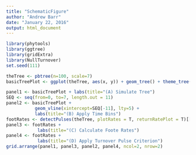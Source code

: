 ```yaml
---
title: "SchematicFigure"
author: "Andrew Barr"
date: "January 22, 2016"
output: html_document
---
```



```r
library(phytools)
library(ggtree)
library(gridExtra)
library(NullTurnover)
set.seed(111)
```

```r
theTree <- pbtree(n=100, scale=7)
basicTreePlot <- ggplot(theTree, aes(x, y)) + geom_tree() + theme_tree()
```


```r
panel1 <- basicTreePlot + labs(title="(A) Simulate Tree")
SEQ <- seq(from=0, to=7, length.out = 11)
panel2 <- basicTreePlot + 
           geom_vline(xintercept=SEQ[-11], lty=5) + 
           labs(title="(B) Apply Time Bins")
footRates <- detectPulses(theTree, plotRates = T, returnRatePlot = T)[[2]] + labs(x="Interval (Ma)") + theme_bw(10)
panel3 <- footRates + 
            labs(title="(C) Calculate Foote Rates") 
panel4 <- footRates + 
            labs(title="(D) Apply Turnover Pulse Criterion")
grid.arrange(panel1, panel3, panel2, panel4, ncol=2, nrow=2)
```

```r

```